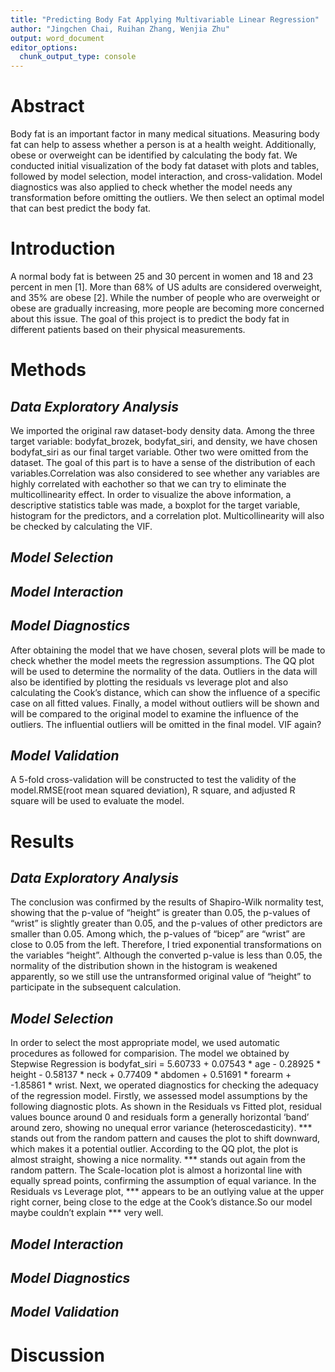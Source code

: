 ```yaml
---
title: "Predicting Body Fat Applying Multivariable Linear Regression"
author: "Jingchen Chai, Ruihan Zhang, Wenjia Zhu"
output: word_document
editor_options: 
  chunk_output_type: console
---
```


# Abstract

Body fat is an important factor in many medical situations. Measuring body fat can help to assess whether a person is at a health weight. Additionally, obese or overweight can be identified by calculating the body fat. We conducted initial visualization of the body fat dataset with plots and tables, followed by model selection, model interaction, and cross-validation. Model diagnostics was also applied to check whether the model needs any transformation before omitting the outliers. We then select an optimal model that can best predict the body fat.

# Introduction

 A normal body fat is between 25 and 30 percent in women and 18 and 23 percent in men [1]. More than 68% of US adults are considered overweight, and 35% are obese [2]. While the number of people who are overweight or obese are gradually increasing, more people are becoming more concerned about this issue. The goal of this project is to predict the body fat in different patients based on their physical measurements. 
 
# Methods

## _Data Exploratory Analysis_ 
We imported the original raw dataset-body density data. Among the three target variable: bodyfat_brozek, bodyfat_siri, and density, we have chosen bodyfat_siri as our final target variable. Other two were omitted from the dataset. 
The goal of this part is to have a sense of the distribution of each variables.Correlation was also considered to see whether any variables are highly correlated with eachother so that we can try to eliminate the multicollinearity effect. In order to visualize the above information, a descriptive statistics table was made, a boxplot for the target variable, histogram for the predictors, and a correlation plot. Multicollinearity will also be checked by calculating the VIF.

## _Model Selection_ 


## _Model Interaction_


## _Model Diagnostics_  

After obtaining the model that we have chosen, several plots will be made to check whether the model meets the regression assumptions. The QQ plot will be used to determine the normality of the data. Outliers in the data will also be identified by plotting the residuals vs leverage plot and also calculating the Cook's distance, which can show the influence of a specific case on all fitted values. Finally, a model without outliers will be shown and will be compared to the original model to examine the influence of the outliers. The influential outliers will be omitted in the final model. VIF again?

## _Model Validation_

A 5-fold cross-validation will be constructed to test the validity of the model.RMSE(root mean squared deviation), R square, and adjusted R square will be used to evaluate the model.

# Results

## _Data Exploratory Analysis_

The conclusion was confirmed by the results of Shapiro-Wilk normality test, showing that the p-value of "height" is greater than 0.05, the p-values of "wrist" is slightly greater than 0.05, and the p-values of other predictors are smaller than 0.05. Among which, the p-values of "bicep" are "wrist" are close to 0.05 from the left.
Therefore, I tried exponential transformations on the variables "height".
Although the converted p-value is less than 0.05, the normality of the distribution shown in the histogram is weakened apparently, so we still use the untransformed original value of "height" to participate in the subsequent calculation. 


## _Model Selection_

In order to select the most appropriate model, we used automatic procedures as followed for comparision. 
The model we obtained by Stepwise Regression is bodyfat_siri = 5.60733 + 0.07543 * age - 0.28925 * height - 0.58137 * neck + 0.77409 * abdomen + 0.51691 * forearm + -1.85861 * wrist.
Next, we operated diagnostics for checking the adequacy of the regression model. Firstly, we assessed model assumptions by the following diagnostic plots.
As shown in the Residuals vs Fitted plot, residual values bounce around 0 and residuals form a generally horizontal 'band' around zero, showing no unequal error variance (heteroscedasticity). *** stands out from the random pattern and causes the plot to shift downward, which makes it a potential outlier.
According to the QQ plot, the plot is almost straight, showing a nice normality. *** stands out again from the random pattern.
The Scale-location plot is almost a horizontal line with equally spread points, confirming the assumption of equal variance.
In the Residuals vs Leverage plot, *** appears to be an outlying value at the upper right corner, being close to the edge at the Cook’s distance.So our model maybe couldn't explain *** very well.


## _Model Interaction_

## _Model Diagnostics_  

## _Model Validation_

# Discussion


